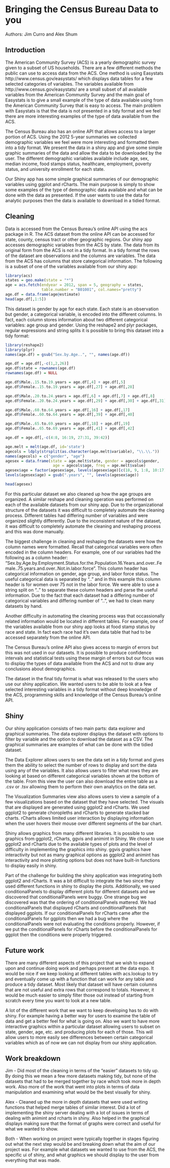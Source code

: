 Bringing the Census Bureau Data to you
========================================================

Authors: Jim Curro and Alex Shum

Introduction
--------------------
The American Community Survey (ACS) is a yearly demographic survey given to a subset of US households.  There are a few different methods the public can use to access data from the ACS.  One method is using Easystats http://www.census.gov/easystats/ which displays data tables for a few selected categories of variables.  The variables available from http://www.census.gov/easystats/ are a small subset of all available variables from the American Community Survey and the main goal of Easystats is to give a small example of the type of data available using from the American Community Survey that is easy to access.  The main problem with Easystats is that the data is not presented in a tidy format and we feel there are more interesting examples of the type of data available from the ACS.

The Census Bureau also has an online API that allows access to a larger portion of ACS.  Using the 2012 5-year summaries we collected demographic variables we feel were more interesting and formatted them into a tidy format.  We present the data in a shiny app and give some simple graphic summaries of the data and allow the data to be downloaded by the user.  The different demographic variables available include age, sex, median income, food stamps status, healthcare, employment, poverty status, and university enrollment for each state.

Our Shiny app has some simple graphical summaries of our demographic variables using ggplot and rCharts.  The main purpose is simply to show some examples of the type of demographic data available and what can be done with the data as presented.  If the user wants to use the data for analytic purposes then the data is available to download in a tidied format. 

Cleaning
--------------------
Data is accessed from the Census Bureau's online API using the acs package in R.  The ACS dataset from the online API can be accessed for state, county, census tract or other geographic regions.  Our shiny app accesses demographic variables from the ACS by state.  The data from its original form from the ACS is not in a tidy format.   In a tidy format the rows of the dataset are observations and the columns are variables.  The data from the ACS has columns that store categorical information.  The following is a subset of one of the variables available from our shiny app:

```r
library(acs)
states = geo.make(state = "*")
age = acs.fetch(endyear = 2012, span = 5, geography = states, 
                table.number = "B01001", col.names="pretty")
age.df = data.frame(age@estimate)
head(age.df[,1:5])
```

This dataset is gender by age for each state.  Each state is an observation but gender, a categorical variable, is encoded into the different columns.  In fact, each column stores information about two different categorical variables: age group and gender.  Using the reshape2 and plyr packages, regular expressions and string splits it is possible to bring this dataset into a tidy format:

```r
library(reshape2)
library(plyr)
names(age.df) = gsub("Sex.by.Age..", "", names(age.df))

age.df = age.df[,-c(1,2,26)]
age.df$state = rownames(age.df)
rownames(age.df) = NULL

age.df$Male..15.to.19.years = age.df[,4] + age.df[,5]
age.df$Female..15.to.19.years = age.df[,27] + age.df[,28]

age.df$Male..20.to.24.years = age.df[,6] + age.df[,7] + age.df[,8]
age.df$Female..20.to.24.years = age.df[,29] + age.df[,30] + age.df[,31]

age.df$Male..60.to.64.years = age.df[,16] + age.df[,17]
age.df$Female..60.to.64.years = age.df[,39] + age.df[,40]

age.df$Male..65.to.69.years = age.df[,18] + age.df[,19]
age.df$Female..65.to.69.years = age.df[,41] + age.df[,42]

age.df = age.df[,-c(4:8, 16:19, 27:31, 39:42)]

age.melt = melt(age.df, id='state')
agecols = ldply(strsplit(as.character(age.melt$variable), "\\.\\."))
names(agecols) = c("gender", "age")
agesex = data.frame(state = age.melt$state, gender = agecols$gender, 
                     age = agecols$age, freq = age.melt$value)
agesex$age = factor(agesex$age, levels(agesex$age)[c(18, 9, 1:8, 10:17)])
levels(agesex$age) = gsub(".years", "", levels(agesex$age))

head(agesex)
```

For this particular dataset we also cleaned up how the age groups are organized.  A similar reshape and cleaning operation was performed on each of the available datasets from our shiny app.  Due to the organizational structure of the datasets it was difficult to completely automate the cleaning process.  Different tables had differing number of variables and were organized slightly differently.  Due to the inconsistent nature of the dataset, it was difficult to completely automate the cleaning and reshaping process and this was done manually.  

The biggest challenge in cleaning and reshaping the datasets were how the column names were formatted.  Recall that categorical variables were often encoded in the column headers.  For example, one of our variables had the following as a column header: "Sex.by.Age.by.Employment.Status.for.the.Population.16.Years.and.over..Female..75.years.and.over..Not.in.labor.force".  This column header has categorical information on gender, age group, and labor force status.  The useful categorical data is separated by ".." and in this example this column header is for women over 75 not in the labor force.  We were able to use a string split on ".." to separate these column headers and parse the useful information.  Due to the fact that each dataset had a differing number of categorical variables and differing number of "..", we had to clean many datasets by hand.

Another difficulty in automating the cleaning process was that occassionally related information would be located in different tables.  For example, one of the variables available from our shiny app looks at food stamp status by race and state.  In fact each race had it's own data table that had to be accessed separately from the online API.

The Census Bureau's online API also gives access to margin of errors but this was not used in our datasets.  It is possible to produce confidence intervals and statistical tests using these margin of errors but our focus was to display the types of data available from the ACS and not to draw any conclusions about demographics. 

The dataset in the final tidy format is what was released to the users who use our shiny application.  We wanted users to be able to look at a few selected interesting variables in a tidy format without deep knowledge of the ACS, programming skills and knowledge of the Census Bureau's online API.

Shiny
--------------------
Our shiny application consists of two main parts: data explorer and graphical summaries.  The data explorer displays the dataset with options to filter by variable and the option to download the dataset as a CSV.  The graphical summaries are examples of what can be done with the tidied dataset. 

The Data Explorer allows users to see the data set in a tidy format and gives them the ability to select the number of rows to display and sort the data using any of the variables.  It also allows users to filter what rows they are looking at based on different categorical variables shown at the bottom of the table.  From this view the user can also download the entire table as a .csv or .tsv allowing them to perform their own analytics on the data set.

The Visualization Summaries view also allows users to view a sample of a few visualizations based on the dataset that they have selected.  The visuals that are displayed are generated using ggplot2 and rCharts.  We used ggplot2 to generate choropleths and rCharts to generate stacked bar charts.  rCharts allows limited user interaction by displaying information when the user hovers their mouse over different segments of the bar chart.  

Shiny allows graphics from many different libraries.  It is possible to use graphics from ggplot2, rCharts, ggvis and animint in Shiny.  We chose to use ggplot2 and rCharts due to the available types of plots and the level of difficulty in implementing the graphics into shiny.  ggvis graphics have interactivity but not as many graphical options as ggplot2 and animint has interactivity and more plotting options but does not have built-in functions to display easily in shiny.

Part of the challenge for building the shiny application was integrating both ggplot2 and rCharts.  It was a bit difficult to integrate the two since they used different functions in shiny to display the plots.  Additionally, we used conditionalPanels to display different plots for different datasets and we discovered that conditionalPanels were buggy.  One strange bug we discovered was that the ordering of conditionalPanels mattered.  We had conditionalPanels that displayed rCharts and conditionalPanels that displayed ggplots.  If our conditionalPanels for rCharts came after the conditionalPanels for ggplots then we had a bug where the conditionalPanels were not evaluating the conditions properly.  However, if we put the conditionalPanels for rCharts before the conditionalPanels for ggplot then the conditions were properly triggered.

Future work
--------------------
There are many different aspects of this project that we wish to expand upon and continue doing work and perhaps present at the data expo.  It would be nice if we keep looking at different tables with acs.lookup to try and eventually come up with a function that can work for any table and produce a tidy dataset.  Most likely that dataset will have certain columns that are not useful and extra rows that correspond to totals.  However, it would be much easier to simply filter those out instead of starting from scratch every time you want to look at a new table.

A lot of the different work that we want to keep developing has to do with shiny.  For example having a better way for users to examine the table of data and get a better feel for what is going on.  Also we want to have more interactive graphics within a particular dataset allowing users to subset on state, gender, age, etc.  and producing plots for each of those.  This will allow users to more easily see differences between certain categorical variables which as of now we can not display from our shiny application.

Work breakdown
--------------------

Jim - Did most of the cleaning in terms of the "easier" datasets to tidy up.  By doing this we mean a few more datasets making tidy, but none of the datasets that had to be merged together by race which took more in depth work.  Also more of the work that went into plots in terms of data manipulation and examining what would be the best visually for shiny.  

Alex - Cleaned up the more in depth datasets that were used writing functions that helped merge tables of similar interest.  Did a lot of implementing the shiny server dealing with a lot of issues in terms of dealing with animint and rcharts in shiny.  Also helped in the graphical displays making sure that the format of graphs were correct and useful for what we wanted to show.

Both - When working on project were typically together in stages figuring out what the next step would be and breaking down what the aim of our project was.  For example what datasets we wanted to use from the ACS, the specific ui of shiny, and what graphics we should display to the user from everything that was made.

